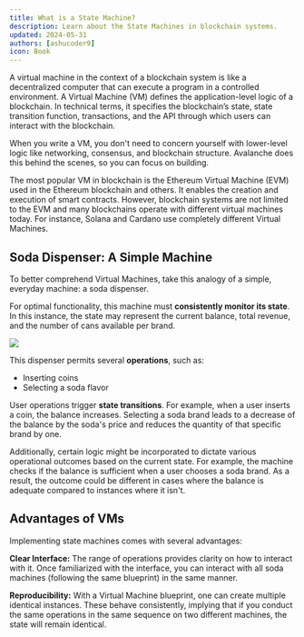 ```yaml
---
title: What is a State Machine?
description: Learn about the State Machines in blockchain systems.
updated: 2024-05-31
authors: [ashucoder9]
icon: Book
---
```


A virtual machine in the context of a blockchain system is like a decentralized computer that can execute a program in a controlled environment. A Virtual Machine (VM) defines the application-level logic of a blockchain. In technical terms, it specifies the blockchain’s state, state transition function, transactions, and the API through which users can interact with the blockchain.

When you write a VM, you don't need to concern yourself with lower-level logic like networking, consensus, and blockchain structure. Avalanche does this behind the scenes, so you can focus on building.

The most popular VM in blockchain is the Ethereum Virtual Machine (EVM) used in the Ethereum blockchain and others. It enables the creation and execution of smart contracts. However, blockchain systems are not limited to the EVM and many blockchains operate with different virtual machines today. For instance, Solana and Cardano use completely different Virtual Machines.

## Soda Dispenser: A Simple Machine

To better comprehend Virtual Machines, take this analogy of a simple, everyday machine: a soda dispenser. 

For optimal functionality, this machine must **consistently monitor its state**. In this instance, the state may represent the current balance, total revenue, and the number of cans available per brand.

![](/course-images/avalanche-fundamentals/28.png)

This dispenser permits several **operations**, such as:
- Inserting coins
- Selecting a soda flavor

User operations trigger **state transitions**. For example, when a user inserts a coin, the balance increases. Selecting a soda brand leads to a decrease of the balance by the soda's price and reduces the quantity of that specific brand by one. 

Additionally, certain logic might be incorporated to dictate various operational outcomes based on the current state. For example, the machine checks if the balance is sufficient when a user chooses a soda brand. As a result, the outcome could be different in cases where the balance is adequate compared to instances where it isn't.

## Advantages of VMs

Implementing state machines comes with several advantages:

**Clear Interface:** The range of operations provides clarity on how to interact with it. Once familiarized with the interface, you can interact with all soda machines (following the same blueprint) in the same manner.

**Reproducibility:** With a Virtual Machine blueprint, one can create multiple identical instances. These behave consistently, implying that if you conduct the same operations in the same sequence on two different machines, the state will remain identical.
